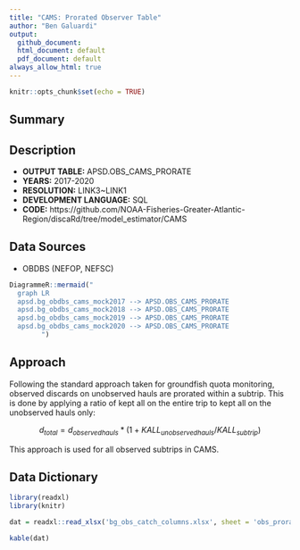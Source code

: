 ```yaml
---
title: "CAMS: Prorated Observer Table"
author: "Ben Galuardi"
output:
  github_document: 
  html_document: default
  pdf_document: default
always_allow_html: true
---
```


```r
knitr::opts_chunk$set(echo = TRUE)
```

## Summary


## Description

- **OUTPUT TABLE:** APSD.OBS_CAMS_PRORATE
- **YEARS:** 2017-2020
- **RESOLUTION:** LINK3~LINK1
- **DEVELOPMENT LANGUAGE:** SQL
- **CODE:** https://github.com/NOAA-Fisheries-Greater-Atlantic-Region/discaRd/tree/model_estimator/CAMS


## Data Sources
- OBDBS (NEFOP, NEFSC)


```r
DiagrammeR::mermaid("
  graph LR
  apsd.bg_obdbs_cams_mock2017 --> APSD.OBS_CAMS_PRORATE
  apsd.bg_obdbs_cams_mock2018 --> APSD.OBS_CAMS_PRORATE
  apsd.bg_obdbs_cams_mock2019 --> APSD.OBS_CAMS_PRORATE
  apsd.bg_obdbs_cams_mock2020 --> APSD.OBS_CAMS_PRORATE
        ")
```
## Approach

Following the standard approach taken for groundfish quota monitoring, observed discards on unobserved hauls are prorated within a subtrip. This is done by applying a ratio of kept all on the entire trip to kept all on the unobserved hauls only:

$$d_{total} = d_{observedhauls}*(1+KALL_{unobserved hauls}/KALL_{subtrip})$$

This approach is used for all observed subtrips in CAMS. 


## Data Dictionary

```r

library(readxl)
library(knitr)

dat = readxl::read_xlsx('bg_obs_catch_columns.xlsx', sheet = 'obs_prorate')

kable(dat)

```

